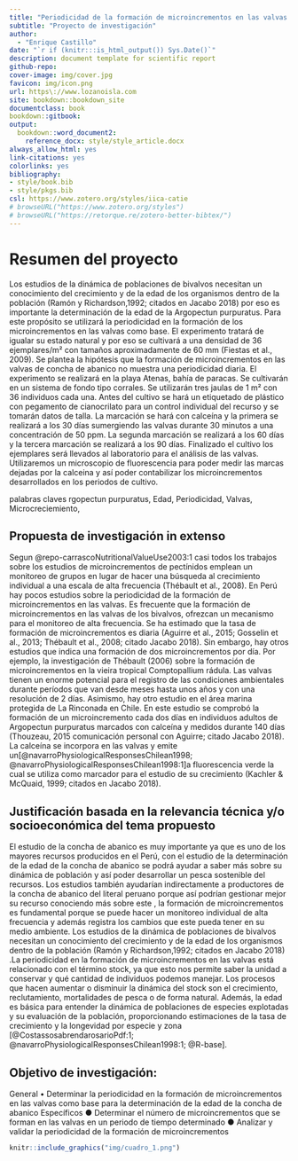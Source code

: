 ```yaml
---
title: "Periodicidad de la formación de microincrementos en las valvas como base para la determinación de la edad de la Argopectun purpuratus en la bahía de Paracas"
subtitle: "Proyecto de investigación"
author:
  - "Enrique Castillo"
date: "`r if (knitr:::is_html_output()) Sys.Date()`"
description: document template for scientific report
github-repo:
cover-image: img/cover.jpg
favicon: img/icon.png
url: https\://www.lozanoisla.com
site: bookdown::bookdown_site
documentclass: book
bookdown::gitbook:
output:
  bookdown::word_document2:
    reference_docx: style/style_article.docx
always_allow_html: yes
link-citations: yes
colorlinks: yes
bibliography:  
- style/book.bib
- style/pkgs.bib
csl: https://www.zotero.org/styles/iica-catie
# browseURL("https://www.zotero.org/styles")
# browseURL("https://retorque.re/zotero-better-bibtex/")
---
```


# Resumen del proyecto{-}

Los estudios de la dinámica de poblaciones de bivalvos necesitan un conocimiento del crecimiento y de la edad de los organismos dentro de la población (Ramón y Richardson,1992; citados en Jacabo 2018) por eso es importante la determinación de la edad de la Argopectun purpuratus. Para este propósito se utilizará la periodicidad en la formación de los microincrementos en las valvas como base. El experimento tratará de igualar su estado natural y por eso se cultivará a una densidad de 36 ejemplares/m² con tamaños aproximadamente de 60 mm (Fiestas et al., 2009).
Se plantea la hipótesis que la formación de microincrementos en las valvas de concha de abanico no muestra una periodicidad diaria. El experimento se realizará en la playa Atenas, bahía de paracas. Se cultivarán en un sistema de fondo tipo corrales. Se utilizarán tres jaulas de 1 m² con 36 individuos cada una. Antes del cultivo se hará un etiquetado de plástico con pegamento de cianocrilato para un control individual del recurso y se tomarán datos de talla. La marcación se hará con calceína y la primera se realizará a los 30 días sumergiendo las valvas durante 30 minutos a una concentración de 50 ppm. La segunda marcación se realizará a los 60 días y la tercera marcación se realizará a los 90 días. Finalizado el cultivo los ejemplares será llevados al laboratorio para el análisis de las valvas. Utilizaremos un microscopio de fluorescencia para poder medir las marcas dejadas por la calceina y así poder contabilizar los microincrementos desarrollados en los periodos de cultivo.

palabras claves  rgopectun purpuratus, Edad, Periodicidad, Valvas, Microcreciemiento,

## Propuesta de investigación in extenso{-}

Segun @repo-carrascoNutritionalValueUse2003:1 casi todos los trabajos sobre los estudios de microincrementos de pectínidos emplean un monitoreo de grupos en lugar de hacer una búsqueda al crecimiento individual a una escala de alta frecuencia (Thébault et al., 2008). En Perú hay pocos estudios sobre la periodicidad de la formación de microincrementos en las valvas. Es frecuente que la formación de microincrementos en las valvas de los bivalvos, ofrezcan un mecanismo para el monitoreo de alta frecuencia. Se ha estimado que la tasa de formación de microincrementos es diaria (Aguirre et al., 2015; Gosselin et al., 2013; Thébault et al., 2008; citado Jacabo 2018). Sin embargo, hay otros estudios que indica una formación de dos microincrementos por día. Por ejemplo, la investigación de Thébault (2006) sobre la formación de microincrementos en la vieira tropical Comptopallium rádula. Las valvas tienen un enorme potencial para el registro de las condiciones ambientales durante períodos que van desde meses hasta unos años y con una resolución de 2 días. Asimismo, hay otro estudio en el área marina protegida de La Rinconada en Chile. En este estudio se comprobó la formación de un microincremento cada dos días en individuos adultos de Argopectun purpuratus marcados con calceína y medidos durante 140 días (Thouzeau, 2015 comunicación personal con Aguirre; citado Jacabo 2018). La calceína se incorpora en las valvas y emite un[@navarroPhysiologicalResponsesChilean1998; @navarroPhysiologicalResponsesChilean1998:1]a fluorescencia verde la cual se utiliza como marcador para el estudio de su crecimiento (Kachler & McQuaid, 1999; citados en Jacabo 2018).

##  Justificación basada en la relevancia técnica y/o socioeconómica del tema propuesto 

El estudio de la concha de abanico es muy importante ya que es uno de los mayores recursos producidos en el Perú, con el estudio de la determinación de la edad de la concha de abanico se  podrá ayudar a saber más sobre su dinámica de población y así poder desarrollar un pesca sostenible del recursos. Los estudios también ayudarían indirectamente a productores de la concha de abanico del literal peruano porque así podrían gestionar mejor su recurso conociendo más sobre este , la formación de microincrementos es fundamental porque se puede hacer un monitoreo individual de alta frecuencia y además registra los cambios que este pueda tener en su medio ambiente.
Los estudios de la dinámica de poblaciones de bivalvos necesitan un conocimiento del crecimiento y de la edad de los organismos dentro de la población (Ramón y Richardson,1992; citados en Jacabo 2018) .La periodicidad en la formación de microincrementos en las valvas está relacionado con el término stock, ya que esto nos permite saber la unidad a conservar y qué cantidad de individuos podemos manejar. Los procesos que hacen aumentar o disminuir la dinámica del stock son el crecimiento, reclutamiento, mortalidades de pesca o de forma natural. Además, la edad es básica para entender la dinámica de poblaciones de especies explotadas y su evaluación de la población, proporcionando estimaciones de la tasa de crecimiento y la longevidad por especie y zona [@CostassosabrendarosarioPdf:1; @navarroPhysiologicalResponsesChilean1998:1; @R-base]. 


##   Objetivo de investigación:

General 
•	Determinar la periodicidad en la formación de microincrementos en las valvas como base para la determinación de la edad de la concha de abanico
Específicos 
●	Determinar el número de microincrementos que se forman en las valvas en un periodo de tiempo determinado
●	Analizar y validar la periodicidad de la formación de microincrementos

```r
knitr::include_graphics("img/cuadro_1.png")
```


